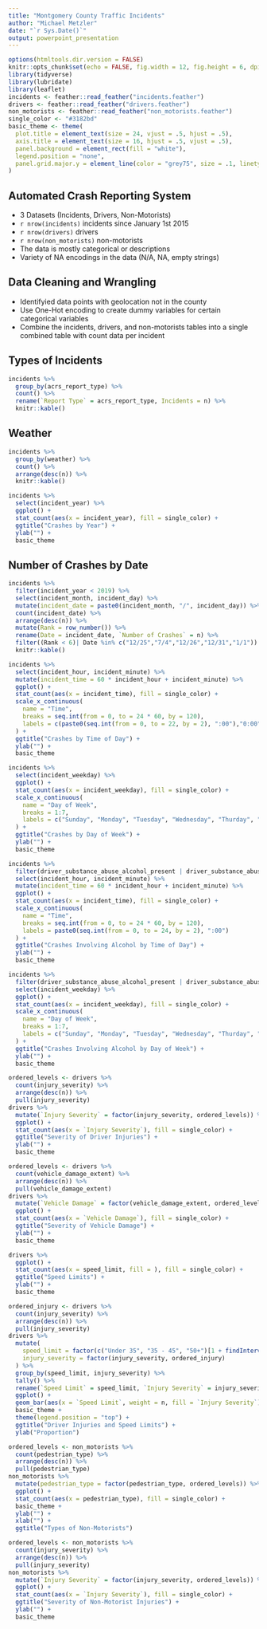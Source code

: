 ```yaml
---
title: "Montgomery County Traffic Incidents"
author: "Michael Metzler"
date: "`r Sys.Date()`"
output: powerpoint_presentation
---
```


```r
options(htmltools.dir.version = FALSE)
knitr::opts_chunk$set(echo = FALSE, fig.width = 12, fig.height = 6, dpi = 300)
library(tidyverse)
library(lubridate)
library(leaflet)
incidents <- feather::read_feather("incidents.feather")
drivers <- feather::read_feather("drivers.feather")
non_motorists <- feather::read_feather("non_motorists.feather")
single_color <- "#3182bd"
basic_theme <- theme(
  plot.title = element_text(size = 24, vjust = .5, hjust = .5),
  axis.title = element_text(size = 16, hjust = .5, vjust = .5),
  panel.background = element_rect(fill = "white"),
  legend.position = "none",
  panel.grid.major.y = element_line(color = "grey75", size = .1, linetype = "solid")
)
```

## Automated Crash Reporting System

- 3 Datasets (Incidents, Drivers, Non-Motorists)
- `r nrow(incidents)` incidents since January 1st 2015
- `r nrow(drivers)` drivers
- `r nrow(non_motorists)` non-motorists
- The data is mostly categorical or descriptions
- Variety of NA encodings in the data (N/A, NA, empty strings)

## Data Cleaning and Wrangling

- Identifyied data points with geolocation not in the county
- Use One-Hot encoding to create dummy variables for certain categorical variables
- Combine the incidents, drivers, and non-motorists tables into a single combined table with count data per incident


## Types of Incidents

```r
incidents %>%
  group_by(acrs_report_type) %>%
  count() %>%
  rename(`Report Type` = acrs_report_type, Incidents = n) %>%
  knitr::kable()
```

## Weather

```r
incidents %>%
  group_by(weather) %>%
  count() %>%
  arrange(desc(n)) %>%
  knitr::kable()
```

```r
incidents %>%
  select(incident_year) %>%
  ggplot() +
  stat_count(aes(x = incident_year), fill = single_color) +
  ggtitle("Crashes by Year") +
  ylab("") +
  basic_theme
```

## Number of Crashes by Date
```r
incidents %>%
  filter(incident_year < 2019) %>%
  select(incident_month, incident_day) %>%
  mutate(incident_date = paste0(incident_month, "/", incident_day)) %>%
  count(incident_date) %>%
  arrange(desc(n)) %>%
  mutate(Rank = row_number()) %>%
  rename(Date = incident_date, `Number of Crashes` = n) %>%
  filter((Rank < 6)| Date %in% c("12/25","7/4","12/26","12/31","1/1"))  %>%
  knitr::kable()
```

```r
incidents %>%
  select(incident_hour, incident_minute) %>%
  mutate(incident_time = 60 * incident_hour + incident_minute) %>%
  ggplot() +
  stat_count(aes(x = incident_time), fill = single_color) +
  scale_x_continuous(
    name = "Time",
    breaks = seq.int(from = 0, to = 24 * 60, by = 120),
    labels = c(paste0(seq.int(from = 0, to = 22, by = 2), ":00"),"0:00")
  ) +
  ggtitle("Crashes by Time of Day") +
  ylab("") +
  basic_theme
```

```r
incidents %>%
  select(incident_weekday) %>%
  ggplot() +
  stat_count(aes(x = incident_weekday), fill = single_color) +
  scale_x_continuous(
    name = "Day of Week",
    breaks = 1:7,
    labels = c("Sunday", "Monday", "Tuesday", "Wednesday", "Thurday", "Friday", "Saturday")
  ) +
  ggtitle("Crashes by Day of Week") +
  ylab("") +
  basic_theme
```

```r
incidents %>%
  filter(driver_substance_abuse_alcohol_present | driver_substance_abuse_alcohol_contributed) %>%
  select(incident_hour, incident_minute) %>%
  mutate(incident_time = 60 * incident_hour + incident_minute) %>%
  ggplot() +
  stat_count(aes(x = incident_time), fill = single_color) +
  scale_x_continuous(
    name = "Time",
    breaks = seq.int(from = 0, to = 24 * 60, by = 120),
    labels = paste0(seq.int(from = 0, to = 24, by = 2), ":00")
  ) +
  ggtitle("Crashes Involving Alcohol by Time of Day") +
  ylab("") +
  basic_theme
```

```r
incidents %>%
  filter(driver_substance_abuse_alcohol_present | driver_substance_abuse_alcohol_contributed) %>%
  select(incident_weekday) %>%
  ggplot() +
  stat_count(aes(x = incident_weekday), fill = single_color) +
  scale_x_continuous(
    name = "Day of Week",
    breaks = 1:7,
    labels = c("Sunday", "Monday", "Tuesday", "Wednesday", "Thurday", "Friday", "Saturday")
  ) +
  ggtitle("Crashes Involving Alcohol by Day of Week") +
  ylab("") +
  basic_theme
```

```r
ordered_levels <- drivers %>%
  count(injury_severity) %>%
  arrange(desc(n)) %>%
  pull(injury_severity)
drivers %>%
  mutate(`Injury Severity` = factor(injury_severity, ordered_levels)) %>%
  ggplot() +
  stat_count(aes(x = `Injury Severity`), fill = single_color) +
  ggtitle("Severity of Driver Injuries") +
  ylab("") +
  basic_theme
```

```r
ordered_levels <- drivers %>%
  count(vehicle_damage_extent) %>%
  arrange(desc(n)) %>%
  pull(vehicle_damage_extent)
drivers %>%
  mutate(`Vehicle Damage` = factor(vehicle_damage_extent, ordered_levels)) %>%
  ggplot() +
  stat_count(aes(x = `Vehicle Damage`), fill = single_color) +
  ggtitle("Severity of Vehicle Damage") +
  ylab("") +
  basic_theme
```

```r
drivers %>%
  ggplot() +
  stat_count(aes(x = speed_limit, fill = ), fill = single_color) +
  ggtitle("Speed Limits") +
  ylab("") +
  basic_theme
```

```r
ordered_injury <- drivers %>%
  count(injury_severity) %>%
  arrange(desc(n)) %>%
  pull(injury_severity)
drivers %>%
  mutate(
    speed_limit = factor(c("Under 35", "35 - 45", "50+")[1 + findInterval(speed_limit, c(31, 46))], levels = c("Under 35", "35 - 45", "50+")),
    injury_severity = factor(injury_severity, ordered_injury)
  ) %>%
  group_by(speed_limit, injury_severity) %>%
  tally() %>%
  rename(`Speed Limit` = speed_limit, `Injury Severity` = injury_severity) %>%
  ggplot() +
  geom_bar(aes(x = `Speed Limit`, weight = n, fill = `Injury Severity`), position = "fill") +
  basic_theme +
  theme(legend.position = "top") +
  ggtitle("Driver Injuries and Speed Limits") + 
  ylab("Proportion")
```

```r
ordered_levels <- non_motorists %>%
  count(pedestrian_type) %>%
  arrange(desc(n)) %>%
  pull(pedestrian_type)
non_motorists %>%
  mutate(pedestrian_type = factor(pedestrian_type, ordered_levels)) %>%
  ggplot() +
  stat_count(aes(x = pedestrian_type), fill = single_color) +
  basic_theme +
  ylab("") +
  xlab("") +
  ggtitle("Types of Non-Motorists")
```

```r
ordered_levels <- non_motorists %>%
  count(injury_severity) %>%
  arrange(desc(n)) %>%
  pull(injury_severity)
non_motorists %>%
  mutate(`Injury Severity` = factor(injury_severity, ordered_levels)) %>%
  ggplot() +
  stat_count(aes(x = `Injury Severity`), fill = single_color) +
  ggtitle("Severity of Non-Motorist Injuries") +
  ylab("") +
  basic_theme
```